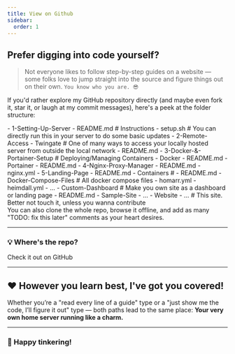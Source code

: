 ```yaml
---
title: View on Github
sidebar:
  order: 1
---
```



## Prefer digging into code yourself?

> Not everyone likes to follow step-by-step guides on a website — some folks love to jump straight into the source and figure things out on their own.
> `You know who you are. 😎`

If you'd rather explore my GitHub repository directly (and maybe even fork it, star it, or laugh at my commit messages), here's a peek at the folder structure:

<FileTree>
    - 1-Setting-Up-Server
        - README.md     # Instructions
        - setup.sh      # You can directly run this in your server to do some basic updates
    - 2-Remote-Access
        - Twingate      # One of many ways to access your locally hosted server from outside the local network
            - README.md
    - 3-Docker-&-Portainer-Setup    # Deploying/Managing Containers
        - Docker
            - README.md
        - Portainer
            - README.md
    - 4-Nginx-Proxy-Manager
        - README.md
        - nginx.yml
    - 5-Landing-Page
        - README.md
        - Containers #
            - README.md
            - Docker-Compose-Files # All docker compose files
                - homarr.yml
                - heimdall.yml
                - ...
        - Custom-Dashboard # Make you own site as a dashboard or landing page
            - README.md
            - Sample-Site
                - ...
    - Website
        - ...       # This site. Better not touch it, unless you wanna contribute

</FileTree>

<Aside>
    You can also clone the whole repo, browse it offline, and add as many "TODO: fix this later" comments as your heart desires.
</Aside>

---

### 💡 Where's the repo?

<LinkButton href="https://github.com/deepesh611/Home-Server" variant="secondary" icon="external" target="_blank">
    Check it out on GitHub
</LinkButton>

---

## ❤️ However you learn best, I've got you covered!

Whether you’re a "read every line of a guide" type or a "just show me the code, I’ll figure it out" type — both paths lead to the same place:
**Your very own home server running like a charm.**

---

### 🚀 Happy tinkering!
